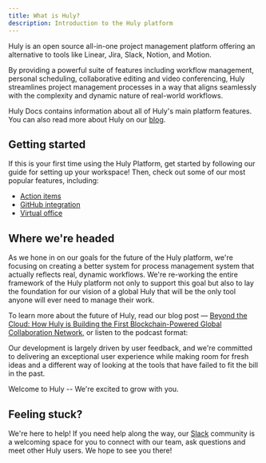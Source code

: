 ```yaml
---
title: What is Huly?
description: Introduction to the Huly platform
---
```



<YouTube id="WKmpm0ms_Sg" posterQuality="max" />

Huly is an open source all-in-one project management platform offering an alternative to tools like Linear, Jira, Slack, Notion, and Motion.

By providing a powerful suite of features including workflow management, personal scheduling, collaborative editing and video conferencing, Huly streamlines project management processes in a way that aligns seamlessly with the complexity and dynamic nature of real-world workflows.

Huly Docs contains information about all of Huly's main platform features. You can also read more about Huly on our <a href="https://huly.io/blog" target="_blank">blog</a>.

## Getting started

If this is your first time using the Huly Platform, get started by following our guide for setting up your workspace! Then, check out some of our most popular features, including:

- [Action items](/task-tracking/creating-action-items)
- [GitHub integration](/integrations/github)
- [Virtual office](/communication/virtual-office)

## Where we're headed

As we hone in on our goals for the future of the Huly platform, we're focusing on creating a better system for process management system that actually reflects real, dynamic workflows. We're re-working the entire framework of the Huly platform not only to support this goal but also to lay the foundation for our vision of a global Huly that will be the only tool anyone will ever need to manage their work.

To learn more about the future of Huly, read our blog post — <a href="https://huly.io/blog/beyond-the-cloud">Beyond the Cloud: How Huly is Building the First Blockchain-Powered Global Collaboration Network</a>, or listen to the podcast format:

<YouTube id="-MTR7fIsrig" posterQuality="max" />

Our development is largely driven by user feedback, and we're committed to delivering an exceptional user experience while making room for fresh ideas and a different way of looking at the tools that have failed to fit the bill in the past.

Welcome to Huly -- We're excited to grow with you.

## Feeling stuck?

We're here to help! If you need help along the way, our <a href="https://huly.link/slack" target="_blank">Slack</a> community is a welcoming space for you to connect with our team, ask questions and meet other Huly users. We hope to see you there!
